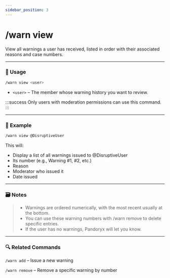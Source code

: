 ```yaml
---
sidebar_position: 3
---
```


# /warn view 

View all warnings a user has received, listed in order with their associated reasons and case numbers.

<hr className="md-divider-gradient" />

### 💬 Usage
```bash
/warn view <user>
```
- `<user>` – The member whose warning history you want to review.

:::success
Only users with moderation permissions can use this command.
:::

<hr className="md-divider-gradient" />

### 📌 Example
```bash
/warn view @DisruptiveUser
```
This will:
- Display a list of all warnings issued to @DisruptiveUser
- Its number (e.g., Warning #1, #2, etc.)
- Reason
- Moderator who issued it
- Date issued

<hr className="md-divider-gradient" />

### 🗃️ Notes
> - Warnings are ordered numerically, with the most recent usually at the bottom.
> - You can use these warning numbers with /warn remove to delete specific entries.
> - If the user has no warnings, Pandoryx will let you know.

<hr className="md-divider-gradient" />

### 🔍 Related Commands
`/warn add` – Issue a new warning

`/warn remove` – Remove a specific warning by number